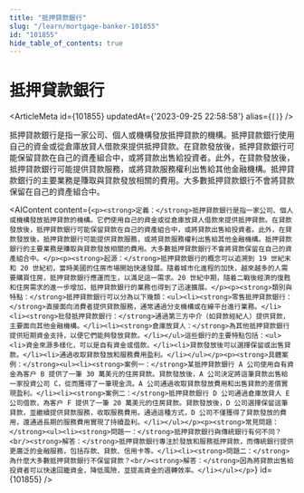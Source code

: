 ```yaml
---
title: "抵押貸款銀行"
slug: "/learn/mortgage-banker-101855"
id: "101855"
hide_table_of_contents: true
---
```



# 抵押貸款銀行

<ArticleMeta id={101855} updatedAt={'2023-09-25 22:58:58'} alias={`[]`} />
<div className='border-solid border-b border-t-0 my-4 border-[var(--ifm-color-gray-300)]' />

抵押貸款銀行是指一家公司、個人或機構發放抵押貸款的機構。抵押貸款銀行使用自己的資金或從倉庫放貸人借款來提供抵押貸款。在貸款發放後，抵押貸款銀行可能保留貸款在自己的資產組合中，或將貸款出售給投資者。此外，在貸款發放後，抵押貸款銀行可能提供貸款服務，或將貸款服務權利出售給其他金融機構。抵押貸款銀行的主要業務是賺取與貸款發放相關的費用。大多數抵押貸款銀行不會將貸款保留在自己的資產組合中。

<AIContent content={`<p><strong>定義：</strong>抵押貸款銀行是指一家公司、個人或機構發放抵押貸款的機構。它們使用自己的資金或從倉庫放貸人借款來提供抵押貸款。在貸款發放後，抵押貸款銀行可能保留貸款在自己的資產組合中，或將貸款出售給投資者。此外，在貸款發放後，抵押貸款銀行可能提供貸款服務，或將貸款服務權利出售給其他金融機構。抵押貸款銀行的主要業務是賺取與貸款發放相關的費用。大多數抵押貸款銀行不會將貸款保留在自己的資產組合中。</p><p><strong>起源：</strong>抵押貸款銀行的概念可以追溯到 19 世紀末和 20 世紀初，當時美國的住房市場開始快速發展。隨着城市化進程的加快，越來越多的人需要購買住房，抵押貸款銀行應運而生，以滿足這一需求。20 世紀中期，隨着二戰後經濟的復甦和住房需求的進一步增加，抵押貸款銀行的業務也得到了迅速擴展。</p><p><strong>類別與特點：</strong>抵押貸款銀行可以分為以下幾類：<ul><li><strong>零售抵押貸款銀行：</strong>直接面向消費者提供貸款服務，通常通過分支機構或在線平台進行業務。</li><li><strong>批發抵押貸款銀行：</strong>通過第三方中介（如貸款經紀人）提供貸款，主要面向其他金融機構。</li><li><strong>倉庫放貸人：</strong>為其他抵押貸款銀行提供短期資金支持，以便它們能夠發放貸款。</li></ul>這些銀行的主要特點包括：<ul><li>資金來源多樣化，可以是自有資金或借款。</li><li>貸款發放後可以選擇保留或出售貸款。</li><li>通過收取貸款發放和服務費用盈利。</li></ul></p><p><strong>具體案例：</strong><ul><li><strong>案例一：</strong>某抵押貸款銀行 A 公司使用自有資金為客户 B 提供了一筆 30 萬美元的住房貸款。貸款發放後，A 公司決定將這筆貸款出售給一家投資公司 C，從而獲得了一筆現金流。A 公司通過收取貸款發放費用和出售貸款的差價實現盈利。</li><li><strong>案例二：</strong>抵押貸款銀行 D 公司通過倉庫放貸人 E 公司借款，為客户 F 提供了一筆 20 萬美元的住房貸款。貸款發放後，D 公司選擇保留這筆貸款，並繼續提供貸款服務，收取服務費用。通過這種方式，D 公司不僅獲得了貸款發放的費用，還通過長期的服務費用實現了持續盈利。</li></ul></p><p><strong>常見問題：</strong><ul><li><strong>問題一：</strong>抵押貸款銀行與傳統銀行有何不同？<br/><strong>解答：</strong>抵押貸款銀行專注於發放和服務抵押貸款，而傳統銀行提供更廣泛的金融服務，包括存款、貸款、信用卡等。</li><li><strong>問題二：</strong>為什麼大多數抵押貸款銀行不保留貸款？<br/><strong>解答：</strong>因為將貸款出售給投資者可以快速回籠資金，降低風險，並提高資金的週轉效率。</li></ul></p>`} id={101855} />
